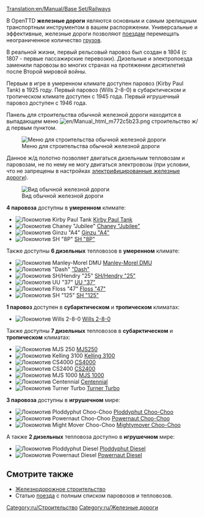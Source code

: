 [[Translation:en/Manual/Base Set/Railways]]
{{ru/Типы железных дорог}}

В OpenTTD '''железные дороги''' являются основным и самым зрелищным транспортным инструментом в вашем распоряжении. Универсальные и эффективные, железные дороги позволяют [[ru/Manual/Поезда|поездам]] перемещать неограниченное количество [[ru/Manual/Груз|грузов]].

В реальной жизни, первый рельсовый паровоз был создан в 1804 (с 1807 - первые пассажирские перевозки). Дизельные и электропоезда  заменили паровозы во многих странах на протяжении десятилетий после Второй мировой войны.

Первым в игре в умеренном климате доступен паровоз (Kirby Paul Tank) в 1925 году. Первый паровоз (Wills 2-8-0) в субарктическом и тропическом климате доступен с 1945 года. Первый игрушечный паровоз доступен с 1946 года.

Панель для строительства обычной железной дороги находится в выпадающем меню [[File:en/Manual html m772c5b23.png]] строительство ж/д первым пунктом.

[[File:ru/Openttd-rail1.png|none|Меню для строительства обычной железной дороги]]

Данное ж/д полотно позволяет двигаться дизельным тепловозам и паровозам, не по нему не могу двигаться электровозы (при условии, что не запрещены в настройках [[ru/Manual/Base Set/Электрифицированные железные дороги|электрифицированные железные дороги]]).

[[File:en/Railway.png|none|frame|Вид обычной железной дороги]]

'''4 паровоза''' доступны в '''умеренном''' климате:
*[[File:en/Kirbypaultank.png|Локомотив Kirby Paul Tank]] [[ru/Manual/Base Set/Trains/Kirby Paul Tank|Kirby Paul Tank]]
*[[File:en/Chaneyjubilee.png|Локомотив Chaney "Jubilee"]] [[ru/Manual/Base Set/Trains/Chaney "Jubilee"|Chaney "Jubilee"]]
*[[File:en/Ginzua4.png|Локомотив Ginzu "A4"]] [[ru/Manual/Base Set/Trains/Ginzu "A4"|Ginzu "A4"]]
*[[File:en/Sh8p.png|Локомотив SH "8P"]] [[ru/Manual/Base Set/Trains/SH "8P"|SH "8P"]]
Также доступны '''6 дизельных''' тепловозов в '''умеренном''' климате:
*[[File:en/Manleymoreldmu.png|Локомотив Manley-Morel DMU]] [[ru/Manual/Base Set/Trains/Manley-Morel DMU|Manley-Morel DMU]]
*[[File:en/Dash.png|Локомотив "Dash"]] [[ru/Manual/Base Set/Trains/Dash|"Dash"]]
*[[File:en/Shhendry25.png|Локомотив SH/Hendry "25"]] [[ru/Manual/Base Set/Trains/SH/Hendry "25"|SH/Hendry "25"]]
*[[File:en/Uu37.png|Локомотив UU "37"]] [[ru/Manual/Base Set/Trains/UU "37"|UU "37"]]
*[[File:en/Floss47.png|Локомотив Floss "47"]] [[ru/Manual/Base Set/Trains/Floss "47"|Floss "47"]]
*[[File:en/Sh125.png|Локомотив SH "125"]] [[ru/Manual/Base Set/Trains/SH "125"|SH "125"]]

'''1 паровоз''' доступен в '''субарктическом''' и '''тропическом''' климатах:
*[[File:en/Wills280.png|Локомотив Wills 2-8-0]] [[ru/Manual/Base Set/Trains/Wills 2-8-0|Wills 2-8-0]]
Также доступны '''7 дизельных''' тепловозов в '''субарктическом''' и '''тропическом''' климатах:
*[[File:en/Mjs250.png|Локомотив MJS 250]] [[ru/Manual/Base Set/Trains/MJS250|MJS250]]
*[[File:en/Kelling3100.png|Локомотив Kelling 3100]] [[ru/Manual/Base Set/Trains/Kelling 3100|Kelling 3100]]
*[[File:en/Cs4000.png|Локомотив CS4000]] [[ru/Manual/Base Set/Trains/CS4000|CS4000]]
*[[File:en/Cs2400.png|Локомотив CS2400]] [[ru/Manual/Base Set/Trains/CS2400|CS2400]]
*[[File:en/Mjs1000.png|Локомотив MJS 1000]] [[ru/Manual/Base Set/Trains/MJS 1000|MJS 1000]]
*[[File:en/Centennial.png|Локомотив Centennial]] [[ru/Manual/Base Set/Trains/Centennial|Centennial]]
*[[File:en/Turnerturbo.png|Локомотив Turner Turbo]] [[ru/Manual/Base Set/Trains/Turner Turbo|Turner Turbo]]

'''3 паровоза''' доступны в '''игрушечном''' мире:
*[[File:en/Ploddyphutchoochoo.png|Локомотив Ploddyphut Choo-Choo]] [[ru/Manual/Base Set/Trains/Ploddyphut Choo-Choo|Ploddyphut Choo-Choo]]
*[[File:en/Powernautchoochoo.png|Локомотив Powernaut Choo-Choo]] [[ru/Manual/Base Set/Trains/Powernaut Choo-Choo|Powernaut Choo-Choo]]
*[[File:en/Mightymoverchoochoo.png|Локомотив Might Mover Choo-Choo]] [[ru/Manual/Base Set/Trains/Mightymover Choo-Choo|Mightymover Choo-Choo]]
А также '''2 дизельных''' тепловоза доступно в '''игрушечном''' мире:
*[[File:en/Ploddyphutdiesel.png|Локомотив Ploddyphut Diesel]] [[ru/Manual/Base Set/Trains/Ploddyphut Diesel|Ploddyphut Diesel]]
*[[File:en/Powernautdiesel.png|Локомотив Powernaut Diesel]] [[ru/Manual/Base Set/Trains/Powernaut Diesel|Powernaut Diesel]]

==Смотрите также==
*[[ru/Manual/Железнодорожное строительство|Железнодорожное строительство]]
*Статью [[ru/Manual/Поезда|поезда]] с полным списком паровозов и тепловозов.

[[Category:ru/Строительство]]
[[Category:ru/Железные дороги]]